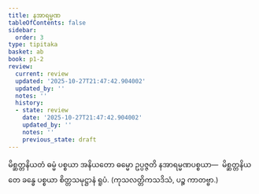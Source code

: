 ```yaml
---
title: နအာရမ္မဏ
tableOfContents: false
sidebar:
  order: 3
type: tipitaka
basket: ab
book: p1-2
review:
  current: review
  updated: '2025-10-27T21:47:42.904002'
  updated_by: ''
  notes: ''
  history:
  - state: review
    date: '2025-10-27T21:47:42.904002'
    updated_by: ''
    notes: ''
    previous_state: draft
---
```



<ReviewStatus review={frontmatter.review} showDetails={true} />

<HypothesisAnnotation frontmatter={frontmatter} />

<DynamicBreadcrumb />

<Division number="20" book="p1-2" e="ch" v="37" p="366">

<Paragraph number="2303" book="p1-2">
မိစ္ဆတ္တနိယတံ ဓမ္မံ ပစ္စယာ အနိယတော ဓမ္မော ဥပ္ပဇ္ဇတိ နအာရမ္မဏပစ္စယာ—  မိစ္ဆတ္တနိယတေ ခန္ဓေ ပစ္စယာ စိတ္တသမုဋ္ဌာနံ ရူပံ. (ကုသလတ္တိကသဒိသံ, ပဉ္စ ကာတဗ္ဗာ.)
</Paragraph>
</Division>